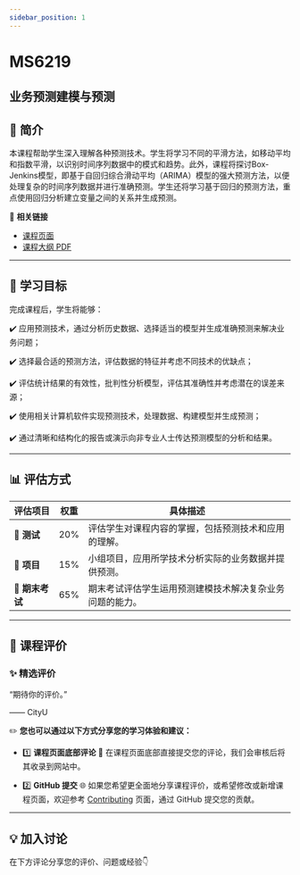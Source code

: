 ```yaml
---
sidebar_position: 1
---
```


# MS6219
## 业务预测建模与预测

## **📘 简介**
本课程帮助学生深入理解各种预测技术。学生将学习不同的平滑方法，如移动平均和指数平滑，以识别时间序列数据中的模式和趋势。此外，课程将探讨Box-Jenkins模型，即基于自回归综合滑动平均（ARIMA）模型的强大预测方法，以便处理复杂的时间序列数据并进行准确预测。学生还将学习基于回归的预测方法，重点使用回归分析建立变量之间的关系并生成预测。

🔗 **相关链接**
- [课程页面](https://www.cityu.edu.hk/catalogue/pg/202526/course/MS6219.htm)
- [课程大纲 PDF](https://www.cityu.edu.hk/catalogue/pg/202526/course/MS6219.pdf)

---

## **🎯 学习目标**

完成课程后，学生将能够：

✔️ 应用预测技术，通过分析历史数据、选择适当的模型并生成准确预测来解决业务问题；

✔️ 选择最合适的预测方法，评估数据的特征并考虑不同技术的优缺点；

✔️ 评估统计结果的有效性，批判性分析模型，评估其准确性并考虑潜在的误差来源；

✔️ 使用相关计算机软件实现预测技术，处理数据、构建模型并生成预测；

✔️ 通过清晰和结构化的报告或演示向非专业人士传达预测模型的分析和结果。

---

## **📊 评估方式**

| **评估项目**          | **权重** | **具体描述**                                                                                       |
|----------------------|---------|---------------------------------------------------------------------------------------------------|
| **📝 测试**           | 20%     | 评估学生对课程内容的掌握，包括预测技术和应用的理解。                                              |
| **📄 项目**           | 15%     | 小组项目，应用所学技术分析实际的业务数据并提供预测。                                              |
| **📝 期末考试**       | 65%     | 期末考试评估学生运用预测建模技术解决复杂业务问题的能力。                                          |

---

## **💬 课程评价**

### ✨ **精选评价**
<div className={commentStyles.commentBox}>
    <p className={commentStyles.commentText}>
        “期待你的评价。”
    </p>
    <p className={commentStyles.commentAuthor}>—— CityU</p>
</div>

✏️ **您也可以通过以下方式分享您的学习体验和建议：**

- 1️⃣ **课程页面底部评论**
💬 在课程页面底部直接提交您的评论，我们会审核后将其收录到网站中。

- 2️⃣ **GitHub 提交**
🌐 如果您希望更全面地分享课程评价，或希望修改或新增课程页面，欢迎参考 [Contributing](/contributing) 页面，通过 GitHub 提交您的贡献。



---

## **💡 加入讨论**

在下方评论分享您的评价、问题或经验👇
<Utterances />
